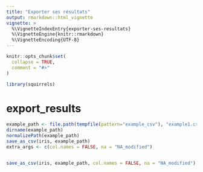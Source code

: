 ```yaml
---
title: "Exporter ses résultats"
output: rmarkdown::html_vignette
vignette: >
  %\VignetteIndexEntry{exporter-ses-resultats}
  %\VignetteEngine{knitr::rmarkdown}
  %\VignetteEncoding{UTF-8}
---
```


```r
knitr::opts_chunk$set(
  collapse = TRUE,
  comment = "#>"
)
```

```r
library(squirrels)
```

<!-- WARNING - This vignette is generated by {fusen} from dev/flat_export_results.Rmd: do not edit by hand -->

# export_results

```r
example_path <- file.path(tempfile(pattern="example_csv"), "example1.csv")
dirname(example_path)
normalizePath(example_path)
save_as_csv(iris, example_path)
extra_args <- c(col.names = FALSE, na = "NA_modified")


save_as_csv(iris, example_path, col.names = FALSE, na = "NA_modified")
```

